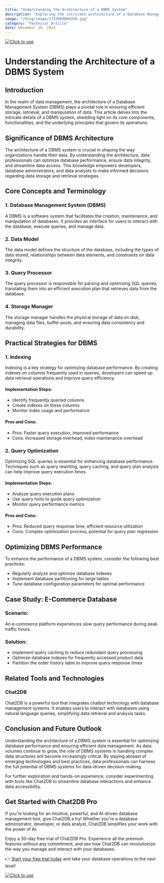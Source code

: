 ```yaml
---
title: "Understanding the Architecture of a DBMS System"
description: "Exploring the intricate architecture of a Database Management System (DBMS) and its impact on modern data management."
image: "/blog/image/1733809866358.jpg"
category: "Technical Article"
date: December 10, 2024
---
```

[![Click to use](/image/blog/bg/chat2db1.png)](https://app.chat2db.ai/)
# Understanding the Architecture of a DBMS System


<Authors date="December 10, 2024">
  <Author name="Ethan Clarke" link="https://chat2db.ai" />
</Authors>

## Introduction

In the realm of data management, the architecture of a Database Management System (DBMS) plays a pivotal role in ensuring efficient storage, retrieval, and manipulation of data. This article delves into the intricate details of a DBMS system, shedding light on its core components, functionalities, and the underlying principles that govern its operations.

## Significance of DBMS Architecture

The architecture of a DBMS system is crucial in shaping the way organizations handle their data. By understanding the architecture, data professionals can optimize database performance, ensure data integrity, and streamline data access. This knowledge empowers developers, database administrators, and data analysts to make informed decisions regarding data storage and retrieval strategies.

## Core Concepts and Terminology

### 1. Database Management System (DBMS)

A DBMS is a software system that facilitates the creation, maintenance, and manipulation of databases. It provides an interface for users to interact with the database, execute queries, and manage data.

### 2. Data Model

The data model defines the structure of the database, including the types of data stored, relationships between data elements, and constraints on data integrity.

### 3. Query Processor

The query processor is responsible for parsing and optimizing SQL queries, translating them into an efficient execution plan that retrieves data from the database.

### 4. Storage Manager

The storage manager handles the physical storage of data on disk, managing data files, buffer pools, and ensuring data consistency and durability.

## Practical Strategies for DBMS

### 1. Indexing

Indexing is a key strategy for optimizing database performance. By creating indexes on columns frequently used in queries, developers can speed up data retrieval operations and improve query efficiency.

#### Implementation Steps:
- Identify frequently queried columns
- Create indexes on these columns
- Monitor index usage and performance

#### Pros and Cons:
- Pros: Faster query execution, improved performance
- Cons: Increased storage overhead, index maintenance overhead

### 2. Query Optimization

Optimizing SQL queries is essential for enhancing database performance. Techniques such as query rewriting, query caching, and query plan analysis can help improve query execution times.

#### Implementation Steps:
- Analyze query execution plans
- Use query hints to guide query optimization
- Monitor query performance metrics

#### Pros and Cons:
- Pros: Reduced query response time, efficient resource utilization
- Cons: Complex optimization process, potential for query plan regression

## Optimizing DBMS Performance

To enhance the performance of a DBMS system, consider the following best practices:

- Regularly analyze and optimize database indexes
- Implement database partitioning for large tables
- Tune database configuration parameters for optimal performance

## Case Study: E-Commerce Database

### Scenario:
An e-commerce platform experiences slow query performance during peak traffic hours.

### Solution:
- Implement query caching to reduce redundant query processing
- Optimize database indexes for frequently accessed product data
- Partition the order history table to improve query response times

## Related Tools and Technologies

### Chat2DB

Chat2DB is a powerful tool that integrates chatbot technology with database management systems. It enables users to interact with databases using natural language queries, simplifying data retrieval and analysis tasks.

## Conclusion and Future Outlook

Understanding the architecture of a DBMS system is essential for optimizing database performance and ensuring efficient data management. As data volumes continue to grow, the role of DBMS systems in handling complex data structures will become increasingly critical. By staying abreast of emerging technologies and best practices, data professionals can harness the full potential of DBMS systems for data-driven decision-making.

For further exploration and hands-on experience, consider experimenting with tools like Chat2DB to streamline database interactions and enhance data accessibility.

## Get Started with Chat2DB Pro

If you're looking for an intuitive, powerful, and AI-driven database management tool, give Chat2DB a try! Whether you're a database administrator, developer, or data analyst, Chat2DB simplifies your work with the power of AI.

Enjoy a 30-day free trial of Chat2DB Pro. Experience all the premium features without any commitment, and see how Chat2DB can revolutionize the way you manage and interact with your databases.

👉 [Start your free trial today](https://app.chat2db.ai/) and take your database operations to the next level!

[![Click to use](/image/blog/bg/chat2db.jpg)](https://app.chat2db.ai/)